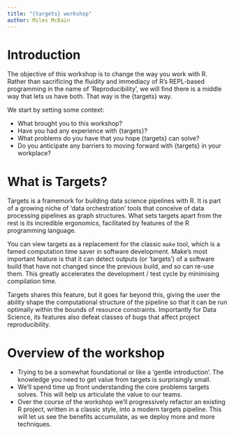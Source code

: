 ```yaml
---
title: "{targets} workshop"
author: Miles McBain
---
```


# Introduction

The objective of this workshop is to change the way you work with R. Rather than
sacrificing the fluidity and immediacy of R's REPL-based programming in the name
of 'Reproducibility', we will find there is a middle way that lets us have both.
That way is the {targets} way.

We start by setting some context:

  - What brought you to this workshop?
  - Have you had any experience with {targets}?
  - What problems do you have that you hope {targets} can solve?
  - Do you anticipate any barriers to moving forward with {targets} in your workplace?

# What is Targets?

Targets is a framemork for building data science pipelines with R. It is part of a growing niche of 'data orchestration' tools that conceive of data processing pipelines as graph structures. What sets targets apart from the rest is its incredible ergonomics, facilitated by features of the R programming language.

You can view targets as a replacement for the classic `make` tool, which is a famed computation time saver in software development. Make's most important feature is that it can detect outputs (or 'targets') of a software build that have not changed since the previous build, and so can re-use them. This greatly accelerates the development / test cycle by minimising compilation time.

Targets shares this feature, but it goes far beyond this, giving the user the ability shape the computational structure of the pipeline so that it can be run optimally within the bounds of resource constraints. Importantly for Data Science, its features also defeat classes of bugs that affect project reproducibility.

# Overview of the workshop

  - Trying to be a somewhat foundational or like a 'gentle introduction'. The knowledge you need to get value from targets is surprisingly small.
  - We'll spend time up front understanding the core problems targets solves. This will help us articulate the value to our teams.
  - Over the course of the workshop we'll progressively refactor an existing R project, written in a classic style, into a modern targets pipeline. This will let us see the benefits accumulate, as we deploy more and more techniques.
